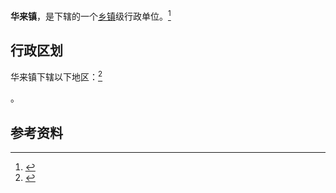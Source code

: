 {{中国乡级行政区|21/05/22/110/000}}

'''华来镇'''，是{{PRC admin/fullname|21/05/22/110/000|3}}下辖的一个[[乡镇|乡镇]]级行政单位。<ref>{{PRC admin/ref sgc|{{PRC admin/parent|21/05/22/110/000}}}}</ref>

== 行政区划 ==

华来镇下辖以下地区：<ref>{{PRC admin/ref sgc|21/05/22/110/000}}</ref>

{{PRC admin/children|21/05/22/110/000}}。

== 参考资料 ==

{{reflist}}

{{行政区划小作品}}
{{PRC admin/navcat|21/05/22/110/000}}